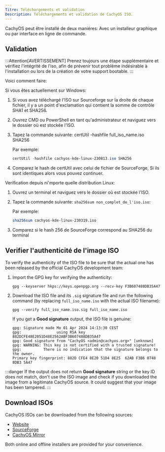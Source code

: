 ```yaml
---
Titre: Téléchargements et validation
Description: Téléchargements et validation de CachyOS ISO.
---
```



CachyOS peut  être installé de deux maniéres: Avec un installeur graphique ou par interface en ligne de commande.

## Validation

:::Attention[AVERTISSEMENT]
Prenez toujours une étape supplémentaire et vérifiez l'intégrité de l'iso, afin de prévenir tout problème  indésirable à l'installation ou lors de la création de votre support bootable.
:::

Voici comment faire:

Si vous êtes actuellement sur Windows:

<Steps>

1. Si vous avez téléchargé l'ISO sur Sourceforge sur la droite de chaque fichier, il y a un point d'exclamation qui contient la somme de contrôle SHA1 et SHA256.
2. Ouvrez CMD ou PowerShell en tant qu'administrateur et naviguez vers le dossier où est stockée l'ISO.
3. Tapez la commande suivante: certUtil -hashfile full_iso_name.iso SHA256

   Par exemple:
   ```powershell
   certUtil -hashfile cachyos-kde-linux-230813.iso SHA256
   ```

4. Comparez le hash de certUtil avec celui de fichier de SourceForge, Si ils sont identiques alors vous pouvez continuer.

</Steps>

Verification depuis ni'mporte quelle distribution Linux:

<Steps>

1. Ouvrez un terminal et naviguez vers le dossier où est stockée l'ISO.
2. Tapez la commande suivante:  `sha256sum non_complet_de_l'iso.iso`:

   Par exemple:
   ```sh
   sha256sum cachyos-kde-linux-230319.iso
   ```

3. Comparez si le hash 256 de SourceForge correspond au SHA256 du terminal

</Steps>

## Verifier l'authenticité de l'image ISO

To verify the authenticity of the ISO file to be sure that the actual one has been released by the official CachyOS development team:

<Steps>

1. Import the GPG key for verifying the authenticity:

   ```shell
   gpg --keyserver hkps://keys.openpgp.org --recv-key F3B607488DB35A47
   ```

2. Download the ISO file and its `.sig` signature file and run the following command (by replacing `full_iso_name.iso` with the actual ISO filename):
   ```shell
   gpg --verify full_iso_name.iso.sig full_iso_name.iso
   ```

   If you get a **Good signature** output, the ISO file is genuine:
   ```
   gpg: Signature made Mo 01 Apr 2024 14:13:30 CEST
   gpg:                using RSA key 882DCFE48E2051D48E2562ABF3B607488DB35A47
   gpg: Good signature from "CachyOS <admin@cachyos.org>" [unknown]
   gpg: WARNING: This key is not certified with a trusted signature!
   gpg:          There is no indication that the signature belongs to the owner.
   Primary key fingerprint: 882D CFE4 8E20 51D4 8E25  62AB F3B6 0748 8DB3 5A47
   ```

</Steps>

:::danger
If the output does not return **Good signature** string or the key ID does not match, don't use the ISO image and check if you downloaded the image from a legitimate CachyOS source. It could suggest that your image has been tampered.
:::

## Download ISOs

CachyOS ISOs can be downloaded from the following sources:

*   [Website](https://cachyos.org/download)
*   [SourceForge](https://sourceforge.net/projects/cachyos-arch/files/)
*   [CachyOS Mirror](https://mirror.cachyos.org/ISO/)

Both online and offline installers are provided for your convenience.

